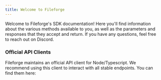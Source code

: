 ```yaml
---
title: Welcome to Fileforge
---
```


Welcome to Fileforge's SDK documentation! Here you'll find information about the various methods available to you,
as well as the parameters and responses that they accept and return. If you have any questions, feel free to reach out on Discord.

### Official API Clients

Fileforge maintains an official API client for Node/Typescript. We recommend using this client to interact
with all stable endpoints. You can find them here:

<Cards>
  <Card
    title="Node/Typescript"
    icon="fa-brands fa-node"
    href="/sdk-reference/node/node-sdk-reference"
  />
</Cards>